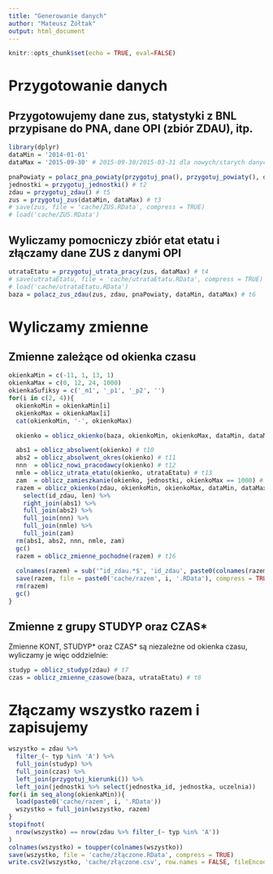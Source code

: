 ```yaml
---
title: "Generowanie danych"
author: "Mateusz Żółtak"
output: html_document
---
```


```r
knitr::opts_chunk$set(echo = TRUE, eval=FALSE)
```

# Przygotowanie danych

## Przygotowujemy dane zus, statystyki z BNL przypisane do PNA, dane OPI (zbiór ZDAU), itp.

```r
library(dplyr)
dataMin = '2014-01-01'
dataMax = '2015-09-30' # 2015-09-30/2015-03-31 dla nowych/starych danych

pnaPowiaty = polacz_pna_powiaty(przygotuj_pna(), przygotuj_powiaty(), dataMin, dataMax) # t1
jednostki = przygotuj_jednostki() # t2
zdau = przygotuj_zdau() # t5
zus = przygotuj_zus(dataMin, dataMax) # t3
# save(zus, file = 'cache/ZUS.RData', compress = TRUE)
# load('cache/ZUS.RData')
```

## Wyliczamy pomocniczy zbiór etat etatu i złączamy dane ZUS z danymi OPI

```r
utrataEtatu = przygotuj_utrata_pracy(zus, dataMax) # t4
# save(utrataEtatu, file = 'cache/utrataEtatu.RData', compress = TRUE)
# load('cache/utrataEtatu.RData')
baza = polacz_zus_zdau(zus, zdau, pnaPowiaty, dataMin, dataMax) # t6
```

# Wyliczamy zmienne

## Zmienne zależące od okienka czasu

```r
okienkaMin = c(-11, 1, 13, 1)
okienkaMax = c(0, 12, 24, 1000)
okienkaSufiksy = c('_m1', '_p1', '_p2', '')
for(i in c(2, 4)){
  okienkoMin = okienkaMin[i]
  okienkoMax = okienkaMax[i]
  cat(okienkoMin, '-', okienkoMax)

  okienko = oblicz_okienko(baza, okienkoMin, okienkoMax, dataMin, dataMax) # t9

  abs1 = oblicz_absolwent(okienko) # t10
  abs2 = oblicz_absolwent_okres(okienko) # t11
  nnn  = oblicz_nowi_pracodawcy(okienko) # t12
  nmle = oblicz_utrata_etatu(okienko, utrataEtatu) # t13
  zam  = oblicz_zamieszkanie(okienko, jednostki, okienkoMax == 1000) # t14
  razem = oblicz_okienko(zdau, okienkoMin, okienkoMax, dataMin, dataMax) %>%  # t15
    select(id_zdau, len) %>%
    right_join(abs1) %>%
    full_join(abs2) %>%
    full_join(nnn) %>%
    full_join(nmle) %>%
    full_join(zam)
  rm(abs1, abs2, nnn, nmle, zam)
  gc()
  razem = oblicz_zmienne_pochodne(razem) # t16
  
  colnames(razem) = sub('^id_zdau.*$', 'id_zdau', paste0(colnames(razem), okienkaSufiksy[i]))
  save(razem, file = paste0('cache/razem', i, '.RData'), compress = TRUE)
  rm(razem)
  gc()
}
```

## Zmienne z grupy STUDYP oraz CZAS*

Zmienne KONT, STUDYP* oraz CZAS* są niezależne od okienka czasu, wyliczamy je więc oddzielnie:
```r
studyp = oblicz_studyp(zdau) # t7
czas = oblicz_zmienne_czasowe(baza, utrataEtatu) # t8
```

# Złączamy wszystko razem i zapisujemy

```r
wszystko = zdau %>%
  filter_(~ typ %in% 'A') %>%
  full_join(studyp) %>%
  full_join(czas) %>%
  left_join(przygotuj_kierunki()) %>%
  left_join(jednostki %>% select(jednostka_id, jednostka, uczelnia))
for(i in seq_along(okienkaMin)){
  load(paste0('cache/razem', i, '.RData'))
  wszystko = full_join(wszystko, razem)
}
stopifnot(
  nrow(wszystko) == nrow(zdau %>% filter_(~ typ %in% 'A'))
)
colnames(wszystko) = toupper(colnames(wszystko))
save(wszystko, file = 'cache/złączone.RData', compress = TRUE)
write.csv2(wszystko, 'cache/złączone.csv', row.names = FALSE, fileEncoding = 'Windows-1250')
```

